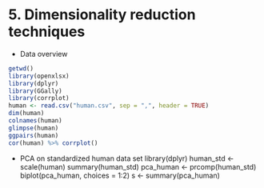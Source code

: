 # 5. Dimensionality reduction techniques

- Data overview


```r
getwd()
library(openxlsx)
library(dplyr)
library(GGally)
library(corrplot)
human <- read.csv("human.csv", sep = ",", header = TRUE)
dim(human)
colnames(human)
glimpse(human)
ggpairs(human)
cor(human) %>% corrplot()
```


- PCA on standardized human data set
library(dplyr)
human_std <- scale(human)
summary(human_std)
pca_human <- prcomp(human_std)
biplot(pca_human, choices = 1:2)
s <- summary(pca_human)

